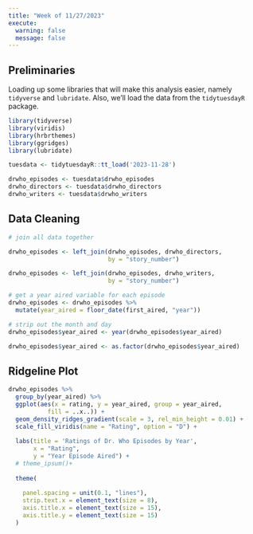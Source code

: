 ---
title: "Week of 11/27/2023"
execute: 
  warning: false
  message: false
---

## Preliminaries

Loading up some libraries that will make this analysis easier, namely `tidyverse` and `lubridate`. Also, we'll load the data from the `tidytuesdayR` package.

```{r}
library(tidyverse)
library(viridis)
library(hrbrthemes)
library(ggridges)
library(lubridate)

tuesdata <- tidytuesdayR::tt_load('2023-11-28')

drwho_episodes <- tuesdata$drwho_episodes
drwho_directors <- tuesdata$drwho_directors
drwho_writers <- tuesdata$drwho_writers
```

## Data Cleaning

```{r}
# join all data together

drwho_episodes <- left_join(drwho_episodes, drwho_directors, 
                            by = "story_number")

drwho_episodes <- left_join(drwho_episodes, drwho_writers, 
                            by = "story_number")

# get a year aired variable for each episode
drwho_episodes <- drwho_episodes %>% 
  mutate(year_aired = floor_date(first_aired, "year"))

# strip out the month and day
drwho_episodes$year_aired <- year(drwho_episodes$year_aired)

drwho_episodes$year_aired <- as.factor(drwho_episodes$year_aired)

```

## Ridgeline Plot

```{r}
drwho_episodes %>% 
  group_by(year_aired) %>% 
  ggplot(aes(x = rating, y = year_aired, group = year_aired,
           fill = ..x..)) +
  geom_density_ridges_gradient(scale = 3, rel_min_height = 0.01) +
  scale_fill_viridis(name = "Rating", option = "D") +
  
  labs(title = 'Ratings of Dr. Who Episodes by Year',
       x = "Rating",
       y = "Year Episode Aired") +
  # theme_ipsum()+
  
  theme(
    
    panel.spacing = unit(0.1, "lines"),
    strip.text.x = element_text(size = 8),
    axis.title.x = element_text(size = 15),
    axis.title.y = element_text(size = 15)
  )
```

